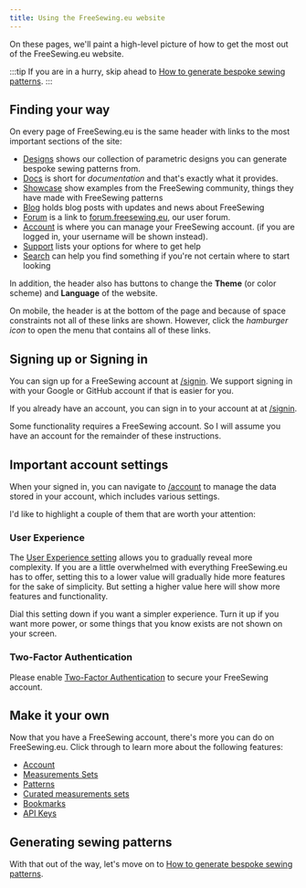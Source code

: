 ```yaml
---
title: Using the FreeSewing.eu website
---
```


On these pages, we'll paint a high-level picture of how to get the most out of
the FreeSewing.eu website.

:::tip
If you are in a hurry, skip ahead to [How to
generate bespoke sewing patterns](/docs/about/site/draft/).
:::

## Finding your way

On every page of FreeSewing.eu is the same header with links to the most
important sections of the site:

- [Designs](/designs/) shows our collection of parametric
  designs you can generate bespoke sewing patterns from.
- [Docs](/docs/) is short for _documentation_ and that's exactly what it provides.
- [Showcase](/showcase/) show examples from the
  FreeSewing community, things they have made with FreeSewing patterns
- [Blog](/blog/) holds blog posts with updates and news
  about FreeSewing
- [Forum](https://forum.freesewing.eu/) is a link to
  [forum.freesewing.eu](htps://forum.freesewing.eu/), our user forum.
- [Account](/account/) is where you can manage your
  FreeSewing account. (if you are logged in, your username will be shown instead).
- [Support](https://freesewing.eu/support/) lists your options for where to
  get help
- [Search](https://freesewing.eu/search/) can help you find something if
  you're not certain where to start looking

In addition, the header also has buttons to change the **Theme** (or color
scheme) and **Language** of the website.

On mobile, the header is at the bottom of the page and because of space
constraints not all of these links are shown. However, click the _hamburger
icon_ to open the menu that contains all of these links.

## Signing up or Signing in

You can sign up for a FreeSewing account at
[/signin](https://freesewing.eu/signin/). We support signing in with your
Google or GitHub account if that is easier for you.

If you already have an account, you can sign in to your account at at
[/signin](https://freesewing.eu/signin/).

Some functionality requires a FreeSewing account. So I will assume you have an
account for the remainder of these instructions.

## Important account settings

When your signed in, you can navigate to
[/account](https://freesewing.eu/account/) to manage the data stored in your
account, which includes various settings.

I'd like to highlight a couple of them that are worth your attention:

### User Experience

The [User Experience setting](https://freesewing.eu/account/control/) allows
you to gradually reveal more complexity. If you are a little overwhelmed with
everything FreeSewing.eu has to offer, setting this to a lower value will
gradually hide more features for the sake of simplicity. But setting a higher
value here will show more features and functionality.

Dial this setting down if you want a simpler experience. Turn it up if you want
more power, or some things that you know exists are not shown on your screen.

### Two-Factor Authentication

Please enable [Two-Factor Authentication](https://freesewing.eu/account/mfa/)
to secure your FreeSewing account.

## Make it your own

Now that you have a FreeSewing account, there's more you can do on FreeSewing.eu.
Click through to learn more about the following features:

- [Account](/docs/about/site/account)
- [Measurements Sets](/docs/about/site/sets)
- [Patterns](/docs/about/site/patterns)
- [Curated measurements sets](/docs/about/site/csets)
- [Bookmarks](/docs/about/site/bookmarks)
- [API Keys](/docs/about/site/apikeys)

## Generating sewing patterns

With that out of the way, let's move on to [How to generate bespoke sewing
patterns](/docs/about/site/draft/).
